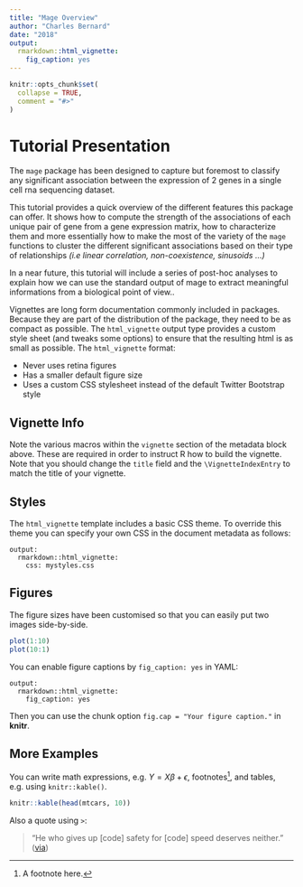 ```yaml
---
title: "Mage Overview"
author: "Charles Bernard"
date: "2018"
output: 
  rmarkdown::html_vignette:
    fig_caption: yes
---
```


```r
knitr::opts_chunk$set(
  collapse = TRUE,
  comment = "#>"
)
```

# Tutorial Presentation

The `mage` package has been designed to capture but foremost to classify any significant association 
between the expression of 2 genes in a single cell rna sequencing dataset.

This tutorial provides a quick overview of the different features this package can offer. 
It shows how to compute the strength of the associations of each unique pair of gene from a gene expression
matrix, how to characterize them and more essentially how to make the most of the variety of the `mage` functions 
to cluster the different significant associations based on their type of relationships *(i.e linear correlation, 
non-coexistence, sinusoids ...)*

In a near future, this tutorial will include a series of post-hoc analyses to explain how we can use the standard
output of mage to extract meaningful informations from a biological point of view..



Vignettes are long form documentation commonly included in packages. Because they are part of the distribution of the package, they need to be as compact as possible. The `html_vignette` output type provides a custom style sheet (and tweaks some options) to ensure that the resulting html is as small as possible. The `html_vignette` format:

- Never uses retina figures
- Has a smaller default figure size
- Uses a custom CSS stylesheet instead of the default Twitter Bootstrap style

## Vignette Info

Note the various macros within the `vignette` section of the metadata block above. These are required in order to instruct R how to build the vignette. Note that you should change the `title` field and the `\VignetteIndexEntry` to match the title of your vignette.

## Styles

The `html_vignette` template includes a basic CSS theme. To override this theme you can specify your own CSS in the document metadata as follows:

    output: 
      rmarkdown::html_vignette:
        css: mystyles.css

## Figures

The figure sizes have been customised so that you can easily put two images side-by-side. 

```r
plot(1:10)
plot(10:1)
```

You can enable figure captions by `fig_caption: yes` in YAML:

    output:
      rmarkdown::html_vignette:
        fig_caption: yes

Then you can use the chunk option `fig.cap = "Your figure caption."` in **knitr**.

## More Examples

You can write math expressions, e.g. $Y = X\beta + \epsilon$, footnotes^[A footnote here.], and tables, e.g. using `knitr::kable()`.

```r
knitr::kable(head(mtcars, 10))
```

Also a quote using `>`:

> "He who gives up [code] safety for [code] speed deserves neither."
([via](https://twitter.com/hadleywickham/status/504368538874703872))
